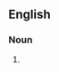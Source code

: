 {{also|acétifications}}

==English==

===Noun===
{{head|en|noun form}}

# {{plural of|acetification|lang=en}}